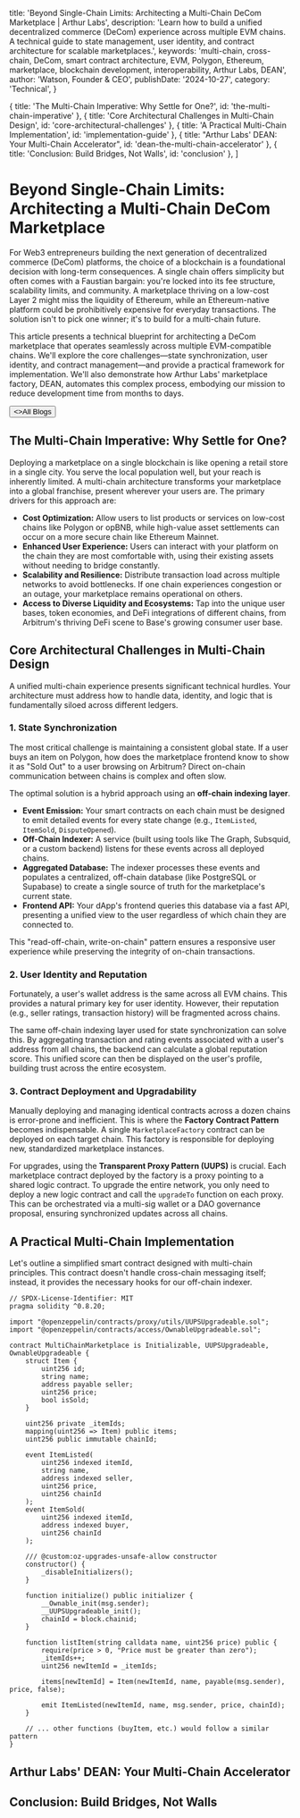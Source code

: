 
  title: 'Beyond Single-Chain Limits: Architecting a Multi-Chain DeCom Marketplace | Arthur Labs',
  description: 'Learn how to build a unified decentralized commerce (DeCom) experience across multiple EVM chains. A technical guide to state management, user identity, and contract architecture for scalable marketplaces.',
  keywords: 'multi-chain, cross-chain, DeCom, smart contract architecture, EVM, Polygon, Ethereum, marketplace, blockchain development, interoperability, Arthur Labs, DEAN',
  author: 'Watson, Founder & CEO',
  publishDate: '2024-10-27',
  category: 'Technical',
}

  { title: 'The Multi-Chain Imperative: Why Settle for One?', id: 'the-multi-chain-imperative' },
  { title: 'Core Architectural Challenges in Multi-Chain Design', id: 'core-architectural-challenges' },
  { title: 'A Practical Multi-Chain Implementation', id: 'implementation-guide' },
  { title: "Arthur Labs' DEAN: Your Multi-Chain Accelerator", id: 'dean-the-multi-chain-accelerator' },
  { title: 'Conclusion: Build Bridges, Not Walls', id: 'conclusion' },
]

<HeroPattern />

# Beyond Single-Chain Limits: Architecting a Multi-Chain DeCom Marketplace

For Web3 entrepreneurs building the next generation of decentralized commerce (DeCom) platforms, the choice of a blockchain is a foundational decision with long-term consequences. A single chain offers simplicity but often comes with a Faustian bargain: you're locked into its fee structure, scalability limits, and community. A marketplace thriving on a low-cost Layer 2 might miss the liquidity of Ethereum, while an Ethereum-native platform could be prohibitively expensive for everyday transactions. The solution isn't to pick one winner; it's to build for a multi-chain future.

This article presents a technical blueprint for architecting a DeCom marketplace that operates seamlessly across multiple EVM-compatible chains. We'll explore the core challenges—state synchronization, user identity, and contract management—and provide a practical framework for implementation. We'll also demonstrate how Arthur Labs' marketplace factory, DEAN, automates this complex process, embodying our mission to reduce development time from months to days.

<div className="not-prose mt-6 mb-16 flex gap-3">
  <Button href="/blogs" arrow="left">
    <>All Blogs</>
  </Button>
</div>

<h2 id="the-multi-chain-imperative">The Multi-Chain Imperative: Why Settle for One?</h2>

Deploying a marketplace on a single blockchain is like opening a retail store in a single city. You serve the local population well, but your reach is inherently limited. A multi-chain architecture transforms your marketplace into a global franchise, present wherever your users are. The primary drivers for this approach are:

- **Cost Optimization:** Allow users to list products or services on low-cost chains like Polygon or opBNB, while high-value asset settlements can occur on a more secure chain like Ethereum Mainnet.
- **Enhanced User Experience:** Users can interact with your platform on the chain they are most comfortable with, using their existing assets without needing to bridge constantly.
- **Scalability and Resilience:** Distribute transaction load across multiple networks to avoid bottlenecks. If one chain experiences congestion or an outage, your marketplace remains operational on others.
- **Access to Diverse Liquidity and Ecosystems:** Tap into the unique user bases, token economies, and DeFi integrations of different chains, from Arbitrum's thriving DeFi scene to Base's growing consumer user base.

<h2 id="core-architectural-challenges">Core Architectural Challenges in Multi-Chain Design</h2>

A unified multi-chain experience presents significant technical hurdles. Your architecture must address how to handle data, identity, and logic that is fundamentally siloed across different ledgers.

### 1. State Synchronization

The most critical challenge is maintaining a consistent global state. If a user buys an item on Polygon, how does the marketplace frontend know to show it as "Sold Out" to a user browsing on Arbitrum? Direct on-chain communication between chains is complex and often slow.

The optimal solution is a hybrid approach using an **off-chain indexing layer**.

- **Event Emission:** Your smart contracts on each chain must be designed to emit detailed events for every state change (e.g., `ItemListed`, `ItemSold`, `DisputeOpened`).
- **Off-Chain Indexer:** A service (built using tools like The Graph, Subsquid, or a custom backend) listens for these events across all deployed chains.
- **Aggregated Database:** The indexer processes these events and populates a centralized, off-chain database (like PostgreSQL or Supabase) to create a single source of truth for the marketplace's current state.
- **Frontend API:** Your dApp's frontend queries this database via a fast API, presenting a unified view to the user regardless of which chain they are connected to.

This "read-off-chain, write-on-chain" pattern ensures a responsive user experience while preserving the integrity of on-chain transactions.

### 2. User Identity and Reputation

Fortunately, a user's wallet address is the same across all EVM chains. This provides a natural primary key for user identity. However, their reputation (e.g., seller ratings, transaction history) will be fragmented across chains.

The same off-chain indexing layer used for state synchronization can solve this. By aggregating transaction and rating events associated with a user's address from all chains, the backend can calculate a global reputation score. This unified score can then be displayed on the user's profile, building trust across the entire ecosystem.

### 3. Contract Deployment and Upgradability

Manually deploying and managing identical contracts across a dozen chains is error-prone and inefficient. This is where the **Factory Contract Pattern** becomes indispensable. A single `MarketplaceFactory` contract can be deployed on each target chain. This factory is responsible for deploying new, standardized marketplace instances.

For upgrades, using the **Transparent Proxy Pattern (UUPS)** is crucial. Each marketplace contract deployed by the factory is a proxy pointing to a shared logic contract. To upgrade the entire network, you only need to deploy a new logic contract and call the `upgradeTo` function on each proxy. This can be orchestrated via a multi-sig wallet or a DAO governance proposal, ensuring synchronized updates across all chains.

<h2 id="implementation-guide">A Practical Multi-Chain Implementation</h2>

Let's outline a simplified smart contract designed with multi-chain principles. This contract doesn't handle cross-chain messaging itself; instead, it provides the necessary hooks for our off-chain indexer.

```solidity
// SPDX-License-Identifier: MIT
pragma solidity ^0.8.20;

import "@openzeppelin/contracts/proxy/utils/UUPSUpgradeable.sol";
import "@openzeppelin/contracts/access/OwnableUpgradeable.sol";

contract MultiChainMarketplace is Initializable, UUPSUpgradeable, OwnableUpgradeable {
    struct Item {
        uint256 id;
        string name;
        address payable seller;
        uint256 price;
        bool isSold;
    }

    uint256 private _itemIds;
    mapping(uint256 => Item) public items;
    uint256 public immutable chainId;

    event ItemListed(
        uint256 indexed itemId,
        string name,
        address indexed seller,
        uint256 price,
        uint256 chainId
    );
    event ItemSold(
        uint256 indexed itemId,
        address indexed buyer,
        uint256 chainId
    );

    /// @custom:oz-upgrades-unsafe-allow constructor
    constructor() {
        _disableInitializers();
    }

    function initialize() public initializer {
        __Ownable_init(msg.sender);
        __UUPSUpgradeable_init();
        chainId = block.chainid;
    }

    function listItem(string calldata name, uint256 price) public {
        require(price > 0, "Price must be greater than zero");
        _itemIds++;
        uint256 newItemId = _itemIds;

        items[newItemId] = Item(newItemId, name, payable(msg.sender), price, false);

        emit ItemListed(newItemId, name, msg.sender, price, chainId);
    }

    // ... other functions (buyItem, etc.) would follow a similar pattern
}
```

<h2 id="dean-the-multi-chain-accelerator">Arthur Labs' DEAN: Your Multi-Chain Accelerator</h2>


<h2 id="conclusion">Conclusion: Build Bridges, Not Walls</h2>


<div className="mt-16">
  <Socials />
</div>